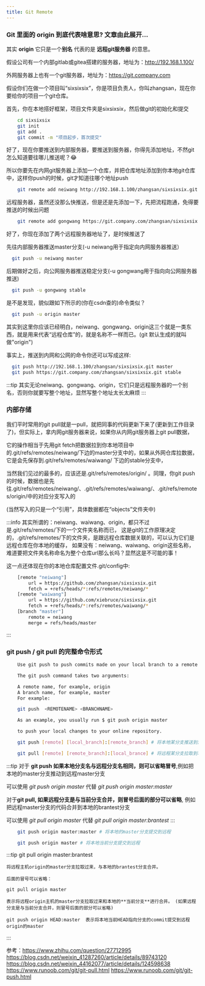 ```yaml
---
title: Git Remote
---
```


### Git 里面的 origin 到底代表啥意思? 文章由此展开...

其实 **origin** 它只是一个**别名** 代表的是 **远程git服务器** 的意思。

假设公司有一个内部gitlab或gitea搭建的服务器，地址为：http://192.168.1.100/

外网服务器上也有一个git服务器，地址为：https://git.company.com

假设你们在做一个项目叫“sixsixsix”，你是项目负责人，你叫zhangsan，现在你要给你的项目一个git仓库。

首先，你在本地搭好框架，项目文件夹是sixsixsix，然后做git的初始化和提交

```bash
    cd sixsixsix
    git init
    git add .
    git commit -m "项目起步，首次提交"
```

好了，现在你要推送到内部服务器，要推送到服务器，你得先添加地址，不然git怎么知道要往哪儿推送呢？😂

所以你要先在内网git服务器上添加一个仓库，并把仓库地址添加到你本地git仓库中，这样你push的时候，git才知道往哪个地址push

```bash
    git remote add neiwang http://192.168.1.100/zhangsan/sixsixsix.git
```

远程服务器，虽然还没那么快推送，但是还是先添加一下，先把流程跑通，免得要推送的时候出问题

```bash
    git remote add gongwang https://git.company.com/zhangsan/sixsixsix.git
```
好了，你现在添加了两个远程服务器地址了，是时候推送了

先往内部服务器推送master分支(-u neiwang用于指定向内网服务器推送）

```bash
  git push -u neiwang master
```
后期做好之后，向公网服务器推送稳定分支(-u gongwang用于指向向公网服务器推送)

```bash
  git push -u gongwang stable
```

是不是发现，貌似跟如下所示的(你在csdn查的)命令类似？

```bash
  git push -u origin master
```

其实到这里你应该已经明白，neiwang、gongwang、origin这三个就是一类东西，就是用来代表“远程仓库”的，就是名称不一样而已。(git 默认生成的就叫做"origin")

事实上，推送到内网和公网的命令你还可以写成这样:

```bash
  git push http://192.168.1.100/zhangsan/sixsixsix.git master
  git push https://git.company.com/zhangsan/sixsixsix.git stable
```

:::tip
其实无论neiwang、gongwang、origin，它们只是远程服务器的一个别名，否则你就要写整个地址，显然写整个地址太长太麻烦
:::

### 内部存储

我们平时常用的git pull就是一pull，就把同事的代码更新下来了(更新到工作目录了)，但实际上，拿内网git服务器来说，如果你从内网git服务器上git pull数据，

它的操作相当于先用git fetch把数据拉到你本地项目中的.git/refs/remotes/neiwang/下边的master分支中的，如果从外网仓库拉数据，它是会先保存到.git/refs/remotes/waiwang/ 下边的stable分支中，

当然我们见过的最多的，应该还是.git/refs/remotes/origin/ 。同理，你git push的时候，数据也是先往.git/refs/remotes/neiwang/、.git/refs/remotes/waiwang/、.git/refs/remotes/origin/中的对应分支写入的

(当然写入的只是一个“引用”，具体数据都在“objects”文件夹中)

:::info
其实所谓的：neiwang、waiwang、origin，都只不过是.git/refs/remotes/下的一个文件夹名称而已，
这是git的工作原理决定的，.git/refs/remotes/下的文件夹，是跟远程仓库数据关联的，可以认为它们是远程仓库在你本地的缓存，
如果没有：neiwang、waiwang、origin这些名称，难道要把文件夹名称命名为整个仓库url那么长吗？显然这是不可能的事！

这一点还体现在你的本地仓库配置文件.git/config中:

```bash
    [remote "neiwang"]
        url = https://github.com/zhangsan/sixsixsix.git
        fetch = +refs/heads/*:refs/remotes/neiwang/*
    [remote "waiwang"]
        url = https://github.com/xiebruce/sixsixsix.git
        fetch = +refs/heads/*:refs/remotes/waiwang/*
    [branch "master"]
        remote = neiwang
        merge = refs/heads/master
```
:::


### git push / git pull 的完整命令形式


```bash
    Use git push to push commits made on your local branch to a remote repository.

    The git push command takes two arguments:

    A remote name, for example, origin
    A branch name, for example, master
    For example:

    git push  <REMOTENAME> <BRANCHNAME>

    As an example, you usually run $ git push origin master

    to push your local changes to your online repository.
```


```bash
    git push [remote] [local_branch]:[remote_branch] # 将本地某分支推送到远程某分支

    git pull [remote] [remote_branch]:[local_brance] # 将远程某分支拉取到本地某分支
```

:::tip
对于 **git push 如果本地分支名与远程分支名相同，则可以省略冒号**,例如把本地的master分支推动到远程master分支

可以使用  *git push origin master* 代替 *git push origin master:master*

对于**git pull, 如果远程分支是与当前分支合并，则冒号后面的部分可以省略**, 例如把远程master分支的代码合并到本地的brantest分支

可以使用 *git pull origin master* 代替 *git pull origin master:brantest*
:::


```bash
    git push origin master:master # 将本地的master分支提交到远程

    git push origin master # 将本地当前分支提交到远程
```


:::tip
    git pull origin master:brantest

    将远程主机origin的master分支拉取过来，与本地的brantest分支合并。

    后面的冒号可以省略：

    git pull origin master

    表示将远程origin主机的master分支拉取过来和本地的**当前分支**进行合并。 (如果远程分支是与当前分支合并，则冒号后面的部分可以省略)

    git push origin HEAD:master  表示将本地当前HEAD指向分支的commit提交到远程origin的master
:::


参考：https://www.zhihu.com/question/27712995
    https://blog.csdn.net/weixin_41287260/article/details/89743120
    https://blog.csdn.net/weixin_44162077/article/details/124598638
    https://www.runoob.com/git/git-pull.html
    https://www.runoob.com/git/git-push.html





